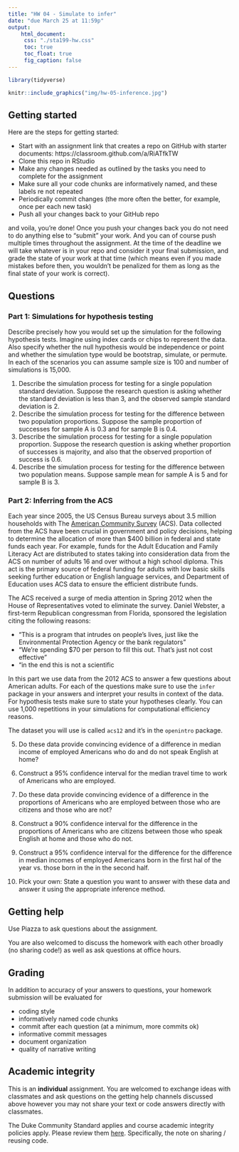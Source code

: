 ```yaml
---
title: "HW 04 - Simulate to infer"
date: "due March 25 at 11:59p"
output: 
    html_document: 
     css: "./sta199-hw.css"
     toc: true
     toc_float: true
     fig_caption: false
---
```


```r
library(tidyverse)
```


```r
knitr::include_graphics("img/hw-05-inference.jpg")
```

## Getting started

Here are the steps for getting started:

- Start with an assignment link that creates a repo on GitHub with starter documents: https://classroom.github.com/a/RiATfkTW
- Clone this repo in RStudio
- Make any changes needed as outlined by the tasks you need to complete for the assignment
- Make sure all your code chunks are informatively named, and these labels re not repeated
- Periodically commit changes (the more often the better, for example, once per each new task)
- Push all your changes back to your GitHub repo

and voila, you're done! Once you push your changes back you do not need to do anything else to "submit" your work. And you can of course push multiple times throughout the assignment. At the time of the deadline we will take whatever is in your repo and consider it your final submission, and grade the state of your work at that time (which means even if you made mistakes before then, you wouldn't be penalized for them as long as the final state of your work is correct).

## Questions

### Part 1: Simulations for hypothesis testing

Describe precisely how you would set up the simulation for the following hypothesis tests. 
Imagine using index cards or chips to represent the data. Also specify whether the null 
hypothesis would be independence or point and whether the simulation type would be 
bootstrap, simulate, or permute. In each of the scenarios you can assume sample size is
100 and number of simulations is 15,000.

1. Describe the simulation process for testing for a single population standard deviation. 
Suppose the research question is asking whether the standard deviation is less than 3, 
and the observed sample standard deviation is 2.
2. Describe the simulation process for testing for the difference between two population proportions. Suppose the sample proportion of successes for sample A is 0.3 and for 
sample B is 0.4.
3. Describe the simulation process for testing for a single population proportion. Suppose 
the research question is asking whether proportion of successes is majority, and also that 
the observed proportion of success is 0.6.
4. Describe the simulation process for testing for the difference between two population means. Suppose sample mean for sample A is 5 and for sample B is 3.

### Part 2: Inferring from the ACS

Each year since 2005, the US Census Bureau surveys about 3.5 million households with The [American Community Survey](https://www.census.gov/programs-surveys/acs/) (ACS). Data collected from the ACS have been crucial in government and policy decisions, helping to determine the allocation of more than $400 billion in federal and state funds each year. For example, funds for the Adult Education and Family Literacy Act are distributed to states taking into consideration data from the ACS on number of adults 16 and over without a high school diploma. This act is the primary source of federal funding for adults with low basic skills seeking further education or English language services, and Department of Education uses ACS data to ensure the efficient distribute funds.

The ACS received a surge of media attention in Spring 2012 when the House of Representatives voted to eliminate the survey.  Daniel Webster, a first-term Republican congressman from Florida, sponsored the legislation citing the following reasons:  

- "This is a program that intrudes on people's lives, just like the Environmental Protection Agency or the bank regulators" 
- "We're spending \$70 per person to fill this out. That's just not cost effective"
- "in the end this is not a scientific

In this part we use data from the 2012 ACS to answer a few questions about American adults. For each of the questions make sure to use the `infer` package in your answers and interpret your results in context of the data. For hypothesis tests make sure to state your hypotheses clearly. You can use 1,000 repetitions in your simulations for computational efficiency reasons.

The dataset you will use is called `acs12` and it's in the `openintro` package.

5. Do these data provide convincing evidence of a difference in median income of employed Americans who do and do not speak English at home?

6. Construct a 95% confidence interval for the median travel time to work of Americans who are employed.

7. Do these data provide convincing evidence of a difference in the proportions of Americans who are employed between those who are citizens and those who are not?

8. Construct a 90% confidence interval for the difference in the proportions of Americans who are citizens between those who speak English at home and those who do not. 

9. Construct a 95% confidence interval for the difference for the difference in median incomes of employed Americans born in the first hal of the year vs. those born in the in the second half.

10. Pick your own: State a question you want to answer with these data and answer it using the appropriate inference method.

## Getting help

Use Piazza to ask questions about the assignment. 

You are also welcomed to discuss the homework with each other broadly (no sharing code!) as well as ask questions at office hours.

## Grading

In addition to accuracy of your answers to questions, your homework submission will be 
evaluated for

- coding style
- informatively named code chunks
- commit after each question (at a minimum, more commits ok)
- informative commit messages
- document organization
- quality of narrative writing

## Academic integrity

This is an **individual** assignment. You are welcomed to exchange ideas with classmates and ask questions on the getting help channels discussed above however you may not share your text or code answers directly with classmates.

The Duke Community Standard applies and course academic integrity policies apply. Please review them [here](http://www2.stat.duke.edu/courses/Spring18/Sta199/policies/#academic-integrity). Specifically, the note on sharing / reusing code.
